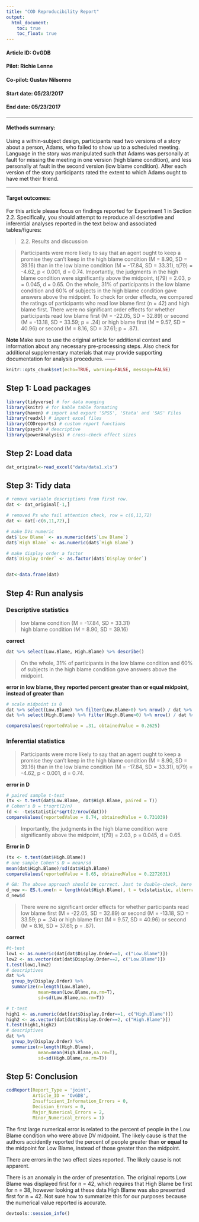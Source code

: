 ```yaml
---
title: "COD Reproducibility Report"
output:
  html_document:
    toc: true
    toc_float: true
---
```


#### Article ID: OvGDB
#### Pilot: Richie Lenne
#### Co-pilot: Gustav Nilsonne
#### Start date: 05/23/2017  
#### End date: 05/23/2017  

-------

#### Methods summary: 
Using a within-subject design, participants read two versions of a story about a person, Adams, who failed to show up to a scheduled meeting. Language in the story was manipulated such that Adams was personally at fault for missing the meeting in one version (high blame condition), and less personally at fault in the second version (low blame condition). After each version of the story participants rated the extent to which Adams ought to have met their friend. 

------

#### Target outcomes: 
For this article please focus on findings reported for Experiment 1 in Section 2.2. Specifically, you should attempt to reproduce all descriptive and inferential analyses reported in the text below and associated tables/figures:

> 2.2. Results and discussion

> Participants were more likely to say that an agent ought to keep a promise they can't keep in the high blame condition (M = 8.90, SD = 39.16) than in the low blame condition (M = -17.84, SD = 33.31), t(79) = -4.62, p < 0.001, d = 0.74. Importantly, the judgments in the high blame condition were significantly above the midpoint, t(79) = 2.03, p = 0.045, d = 0.65. On the whole, 31% of participants in the low blame condition and 60% of subjects in the high blame condition gave answers above the midpoint. To check for order effects, we compared the ratings of participants who read low blame first (n = 42) and high blame first. There were no significant order effects for whether participants read low blame first (M = -22.05, SD = 32.89) or second (M = -13.18, SD = 33.59; p = .24) or high blame first (M = 9.57, SD = 40.96) or second (M = 8.16, SD = 37.61; p = .87).

**Note**
Make sure to use the original article for additional context and information about any necessary pre-processing steps. Also check for additional supplementary materials that may provide supporting documentation for analysis procedures.
------

```r
knitr::opts_chunk$set(echo=TRUE, warning=FALSE, message=FALSE)
```

## Step 1: Load packages

```r
library(tidyverse) # for data munging
library(knitr) # for kable table formating
library(haven) # import and export 'SPSS', 'Stata' and 'SAS' Files
library(readxl) # import excel files
library(CODreports) # custom report functions
library(psych) # descriptive
library(powerAnalysis) # cross-check effect sizes
```

## Step 2: Load data

```r
dat_original<-read_excel("data/data1.xls")
```

## Step 3: Tidy data

```r
# remove variable descriptions from first row.
dat <- dat_original[-1,]

# removed Ps who fail attention check, row = c(6,11,72)
dat <- dat[-c(6,11,72),]

# make DVs numeric
dat$`Low Blame` <- as.numeric(dat$`Low Blame`)
dat$`High Blame` <- as.numeric(dat$`High Blame`)

# make display order a factor
dat$`Display Order` <- as.factor(dat$`Display Order`)


dat<-data.frame(dat)
```

## Step 4: Run analysis

### Descriptive statistics  
> low blame condition (M = -17.84, SD = 33.31)  
 high blame condition (M = 8.90, SD = 39.16)  

**correct**

```r
dat %>% select(Low.Blame, High.Blame) %>% describe()
```

> On the whole, 31% of participants in the low blame condition and 60% of subjects in the high blame condition gave answers above the midpoint.  

**error in low blame, they reported percent greater than or equal midpoint, instead of greater than**

```r
# scale midpoint is 0
dat %>% select(Low.Blame) %>% filter(Low.Blame>0) %>% nrow() / dat %>% select(Low.Blame) %>% nrow()
dat %>% select(High.Blame) %>% filter(High.Blame>0) %>% nrow() / dat %>% select(High.Blame) %>% nrow()

compareValues(reportedValue = .31, obtainedValue = 0.2625)
```

### Inferential statistics  
> Participants were more likely to say that an agent ought to keep a promise they can't keep in the high blame condition (M = 8.90, SD = 39.16) than in the low blame condition (M = -17.84, SD = 33.31), t(79) = -4.62, p < 0.001, d = 0.74.  

**error in D**
```r
# paired sample t-test
(tx <- t.test(dat$Low.Blame, dat$High.Blame, paired = T))
# Cohen's D = t*sqrt(2/n)
(d <- -tx$statistic*sqrt(2/nrow(dat)))
compareValues(reportedValue = 0.74, obtainedValue = 0.731039)
```

> Importantly, the judgments in the high blame condition were significantly above the midpoint, t(79) = 2.03, p = 0.045, d = 0.65.  

**Error in D**
```r
(tx <- t.test(dat$High.Blame))
# one sample Cohen's D = mean/sd
mean(dat$High.Blame)/sd(dat$High.Blame)
compareValues(reportedValue = 0.65, obtainedValue = 0.2272631)

# GN: The above approach should be correct. Just to double-check, here is another way of calculating it:
d_new <- ES.t.one(n = length(dat$High.Blame), t = tx$statistic, alternative = c("two.sided"))
d_new$d
```

> There were no significant order effects for whether participants read low blame first (M = -22.05, SD = 32.89) or second (M = -13.18, SD = 33.59; p = .24) or high blame first (M = 9.57, SD = 40.96) or second (M = 8.16, SD = 37.61; p = .87).  

**correct**

```r
#t-test
low1 <- as.numeric(dat[dat$Display.Order==1, c("Low.Blame")])
low2 <- as.vector(dat[dat$Display.Order==2, c("Low.Blame")])
t.test(low1,low2)
# descriptives
dat %>%
  group_by(Display.Order) %>%
  summarize(n=length(Low.Blame),
            mean=mean(Low.Blame,na.rm=T),
            sd=sd(Low.Blame,na.rm=T))

# t-test
high1 <- as.numeric(dat[dat$Display.Order==1, c("High.Blame")])
high2 <- as.vector(dat[dat$Display.Order==2, c("High.Blame")])
t.test(high1,high2)
# descriptives
dat %>%
  group_by(Display.Order) %>%
  summarize(n=length(High.Blame),
            mean=mean(High.Blame,na.rm=T),
            sd=sd(High.Blame,na.rm=T))
```

## Step 5: Conclusion

```r
codReport(Report_Type = 'joint',
          Article_ID = 'OvGDB', 
          Insufficient_Information_Errors = 0,
          Decision_Errors = 0, 
          Major_Numerical_Errors = 2, 
          Minor_Numerical_Errors = 1)
```

The first large numerical error is related to the percent of people in the Low Blame condition who were above DV midpoint.
The likely cause is that the authors accidently reported the percent of people greater than **or equal to** the midpoint for Low Blame, instead of those greater than the midpoint.  

There are errors in the two effect sizes reported. The likely cause is not apparent.

There is an anomaly in the order of presentation. The original reports Low Blame was displayed first for n = 42, which requires that High Blame be first for n = 38, however looking at these data High Blame was also presented first for n = 42. Not sure how to summarize this for our purposes because the numerical value reported is accurate.

```r
devtools::session_info()
```
